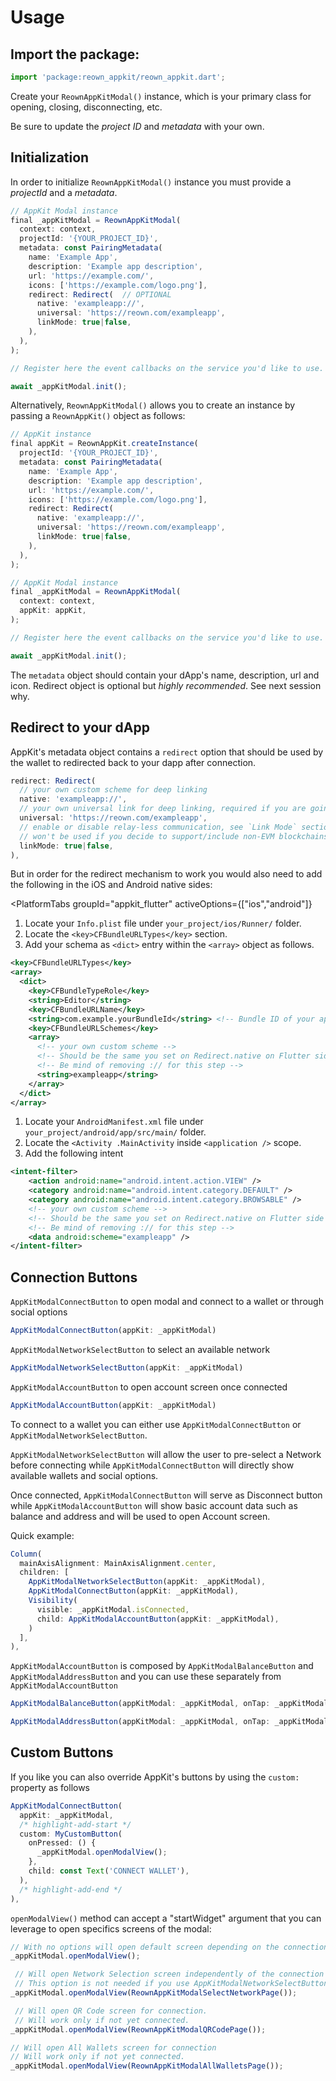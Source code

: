 

# Usage

## Import the package:

```javascript
import 'package:reown_appkit/reown_appkit.dart';
```

Create your `ReownAppKitModal()` instance, which is your primary class for opening, closing, disconnecting, etc.

Be sure to update the _project ID_ and _metadata_ with your own.

<CloudBanner />

## Initialization

In order to initialize `ReownAppKitModal()` instance you must provide a _projectId_ and a _metadata_.

```javascript
// AppKit Modal instance
final _appKitModal = ReownAppKitModal(
  context: context,
  projectId: '{YOUR_PROJECT_ID}',
  metadata: const PairingMetadata(
    name: 'Example App',
    description: 'Example app description',
    url: 'https://example.com/',
    icons: ['https://example.com/logo.png'],
    redirect: Redirect(  // OPTIONAL
      native: 'exampleapp://',
      universal: 'https://reown.com/exampleapp',
      linkMode: true|false,
    ),
  ),
);

// Register here the event callbacks on the service you'd like to use. See `Events` section.

await _appKitModal.init();
```

Alternatively, `ReownAppKitModal()` allows you to create an instance by passing a `ReownAppKit()` object as follows:

```javascript
// AppKit instance
final appKit = ReownAppKit.createInstance(
  projectId: '{YOUR_PROJECT_ID}',
  metadata: const PairingMetadata(
    name: 'Example App',
    description: 'Example app description',
    url: 'https://example.com/',
    icons: ['https://example.com/logo.png'],
    redirect: Redirect(
      native: 'exampleapp://',
      universal: 'https://reown.com/exampleapp',
      linkMode: true|false,
    ),
  ),
);

// AppKit Modal instance
final _appKitModal = ReownAppKitModal(
  context: context,
  appKit: appKit,
);

// Register here the event callbacks on the service you'd like to use. See `Events` section.

await _appKitModal.init();
```

The `metadata` object should contain your dApp's name, description, url and icon. Redirect object is optional but _highly recommended_. See next session why.

## Redirect to your dApp

AppKit's metadata object contains a `redirect` option that should be used by the wallet to redirected back to your dapp after connection.

```javascript
redirect: Redirect(
  // your own custom scheme for deep linking
  native: 'exampleapp://',
  // your own universal link for deep linking, required if you are going to use Link Mode
  universal: 'https://reown.com/exampleapp',
  // enable or disable relay-less communication, see `Link Mode` section
  // won't be used if you decide to support/include non-EVM blockchains
  linkMode: true|false,
),
```

But in order for the redirect mechanism to work you would also need to add the following in the iOS and Android native sides:

<PlatformTabs
	groupId="appkit_flutter"
	activeOptions={["ios","android"]}
>
<PlatformTabItem value="ios">

1. Locate your `Info.plist` file under `your_project/ios/Runner/` folder.
2. Locate the `<key>CFBundleURLTypes</key>` section.
3. Add your schema as `<dict>` entry within the `<array>` object as follows.

```xml
<key>CFBundleURLTypes</key>
<array>
  <dict>
    <key>CFBundleTypeRole</key>
    <string>Editor</string>
    <key>CFBundleURLName</key>
    <string>com.example.yourBundleId</string> <!-- Bundle ID of your app -->
    <key>CFBundleURLSchemes</key>
    <array>
      <!-- your own custom scheme -->
      <!-- Should be the same you set on Redirect.native on Flutter side -->
      <!-- Be mind of removing :// for this step -->
      <string>exampleapp</string>
    </array>
  </dict>
</array>
```

</PlatformTabItem>
<PlatformTabItem value="android">

1. Locate your `AndroidManifest.xml` file under `your_project/android/app/src/main/` folder.
2. Locate the `<Activity .MainActivity` inside `<application />` scope.
3. Add the following intent

```xml
<intent-filter>
    <action android:name="android.intent.action.VIEW" />
    <category android:name="android.intent.category.DEFAULT" />
    <category android:name="android.intent.category.BROWSABLE" />
    <!-- your own custom scheme -->
    <!-- Should be the same you set on Redirect.native on Flutter side -->
    <!-- Be mind of removing :// for this step -->
    <data android:scheme="exampleapp" />
</intent-filter>
```

</PlatformTabItem>
</PlatformTabs>

## Connection Buttons

`AppKitModalConnectButton` to open modal and connect to a wallet or through social options

```javascript
AppKitModalConnectButton(appKit: _appKitModal)
```

`AppKitModalNetworkSelectButton` to select an available network

```javascript
AppKitModalNetworkSelectButton(appKit: _appKitModal)
```

`AppKitModalAccountButton` to open account screen once connected

```javascript
AppKitModalAccountButton(appKit: _appKitModal)
```

To connect to a wallet you can either use `AppKitModalConnectButton` or `AppKitModalNetworkSelectButton`.

`AppKitModalNetworkSelectButton` will allow the user to pre-select a Network before connecting while `AppKitModalConnectButton` will directly show available wallets and social options.

Once connected, `AppKitModalConnectButton` will serve as Disconnect button while `AppKitModalAccountButton` will show basic account data such as balance and address and will be used to open Account screen.

Quick example:

```javascript
Column(
  mainAxisAlignment: MainAxisAlignment.center,
  children: [
    AppKitModalNetworkSelectButton(appKit: _appKitModal),
    AppKitModalConnectButton(appKit: _appKitModal),
    Visibility(
      visible: _appKitModal.isConnected,
      child: AppKitModalAccountButton(appKit: _appKitModal),
    )
  ],
),
```

`AppKitModalAccountButton` is composed by `AppKitModalBalanceButton` and `AppKitModalAddressButton` and you can use these separately from `AppKitModalAccountButton`

```javascript
AppKitModalBalanceButton(appKitModal: _appKitModal, onTap: _appKitModal.openModalView);

AppKitModalAddressButton(appKitModal: _appKitModal, onTap: _appKitModal.openModalView);
```

## Custom Buttons

If you like you can also override AppKit's buttons by using the `custom:` property as follows

```javascript
AppKitModalConnectButton(
  appKit: _appKitModal,
  /* highlight-add-start */
  custom: MyCustomButton(
    onPressed: () {
      _appKitModal.openModalView();
    },
    child: const Text('CONNECT WALLET'),
  ),
  /* highlight-add-end */
),
```

`openModalView()` method can accept a "startWidget" argument that you can leverage to open specifics screens of the modal:

```javascript
// With no options will open default screen depending on the connection status
_appKitModal.openModalView();

 // Will open Network Selection screen independently of the connection status
 // This option is not needed if you use AppKitModalNetworkSelectButton()
_appKitModal.openModalView(ReownAppKitModalSelectNetworkPage());

 // Will open QR Code screen for connection.
 // Will work only if not yet connected.
_appKitModal.openModalView(ReownAppKitModalQRCodePage());

// Will open All Wallets screen for connection
// Will work only if not yet connected.
_appKitModal.openModalView(ReownAppKitModalAllWalletsPage());
```